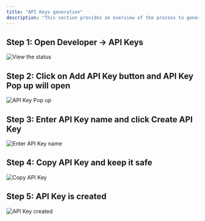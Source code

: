 ```yaml
---
title: "API Keys generation"
description: "This section provides an overview of the process to generate API keys for your Dodo Payments account."
---
```


## Step 1: Open Developer → API Keys

<Frame>
    <img src="/images/guides/api/API 1.png" alt="View the status"/>
</Frame>

## Step 2: Click on Add API Key button and API Key Pop up will open 

<Frame>
    <img src="/images/guides/api/API 2.png" alt="API Key Pop up"/>
</Frame>

## Step 3: Enter API Key name and click Create API Key 

<Frame>
    <img src="/images/guides/api/API 3.png" alt="Enter API Key name"/>
</Frame>

## Step 4: Copy API Key and keep it safe

<Frame>
    <img src="/images/guides/api/API 4.png" alt="Copy API Key"/>
</Frame>

## Step 5: API Key is created 

<Frame>
    <img src="/images/guides/api/API 5.png" alt="API Key created"/>
</Frame>